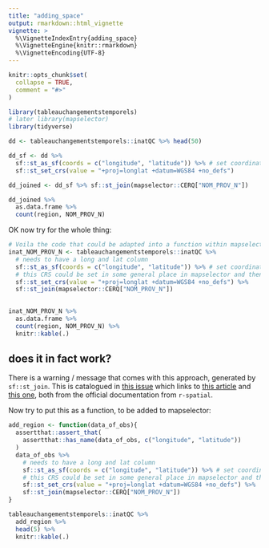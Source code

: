 ```yaml
---
title: "adding_space"
output: rmarkdown::html_vignette
vignette: >
  %\VignetteIndexEntry{adding_space}
  %\VignetteEngine{knitr::rmarkdown}
  %\VignetteEncoding{UTF-8}
---
```


```r
knitr::opts_chunk$set(
  collapse = TRUE,
  comment = "#>"
)
```

```r
library(tableauchangementstemporels)
# later library(mapselector)
library(tidyverse)

dd <- tableauchangementstemporels::inatQC %>% head(50)

dd_sf <- dd %>% 
  sf::st_as_sf(coords = c("longitude", "latitude")) %>% # set coordinates
  sf::st_set_crs(value = "+proj=longlat +datum=WGS84 +no_defs")

dd_joined <- dd_sf %>% sf::st_join(mapselector::CERQ["NOM_PROV_N"])

dd_joined %>% 
  as.data.frame %>% 
  count(region, NOM_PROV_N)


```


OK now try for the whole thing:

```r

# Voila the code that could be adapted into a function within mapselector.. assuming that it isn't very wrong.
inat_NOM_PROV_N <- tableauchangementstemporels::inatQC %>% 
  # needs to have a long and lat column 
  sf::st_as_sf(coords = c("longitude", "latitude")) %>% # set coordinates
  # this CRS could be set in some general place in mapselector and then modified only once.
  sf::st_set_crs(value = "+proj=longlat +datum=WGS84 +no_defs") %>% 
  sf::st_join(mapselector::CERQ["NOM_PROV_N"])
  

inat_NOM_PROV_N %>% 
  as.data.frame %>% 
  count(region, NOM_PROV_N) %>% 
  knitr::kable(.)

```

## does it in fact work?

There is a warning / message that comes with this approach, generated by `sf::st_join`. This is catalogued in [this issue](https://github.com/r-spatial/sf/issues/493) which links to [this article](https://www.r-spatial.org/r/2020/06/17/s2.html) and [this one](https://r-spatial.github.io/sf/articles/sf7.html), both from the official documentation from `r-spatial`.

Now try to put this as a function, to be added to mapselector:

```r

add_region <- function(data_of_obs){
  assertthat::assert_that(
    assertthat::has_name(data_of_obs, c("longitude", "latitude"))
  )
  data_of_obs %>% 
    # needs to have a long and lat column 
    sf::st_as_sf(coords = c("longitude", "latitude")) %>% # set coordinates
    # this CRS could be set in some general place in mapselector and then modified only once.
    sf::st_set_crs(value = "+proj=longlat +datum=WGS84 +no_defs") %>% 
    sf::st_join(mapselector::CERQ["NOM_PROV_N"])
}

tableauchangementstemporels::inatQC %>% 
  add_region %>% 
  head(5) %>% 
  knitr::kable(.)

```

